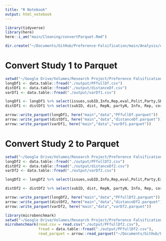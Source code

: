 ```yaml
---
title: "R Notebook"
output: html_notebook
---
```


```r
library(tidyverse)
library(here)
here::i_am("main/Cleaning/convertParquet.Rmd")
```


```r
dir.create("~/Documents/GitHub/Preference-Falsification/main/Analysis/output/")
```


# Convert Study 1 to Parquet

```r
setwd("~/Google Drive/Volumes/Research Project/Preference Falsification/Analysis/")
longDf1 <- data.table::fread("./output/PFfullDf.csv")
distDf1 <- data.table::fread("./output/distanceDf.csv")
varDf1 <- data.table::fread("./output/varDf1.csv")
```

```r
longDf1 <- longDf1 %>% select(issues,subID,Info,Rep,eval,Polit,Party,SES:Status, Extra:SGO.sw, CSEpriv:Therm_2, inTherm, outTherm, affPol, label,Republican.Approval, Democrat.Approval, inApp, outApp, partyN, RepN, Trump, looEvalIn, looEvalOut, bootEvalIn, bootEvalOut, bootInOut, toInG)
distDf1 <- distDf1 %>% select(subID, dist, RepN, partyN, Info, Rep, corr, affPol:CSEid, Polit:polStrength)
```


```r
arrow::write_parquet(longDf1, here("main","data","PFfullDf.parquet"))
arrow::write_parquet(distDf1, here("main","data","distanceDf.parquet"))
arrow::write_parquet(varDf1, here("main","data","varDf1.parquet"))
```

# Convert Study 2 to Parquet

```r
setwd("~/Google Drive/Volumes/Research Project/Preference Falsification/Study 2 Analysis/")
longDf2 <- data.table::fread("./output/PFfullDf2.csv")
distDf2 <- data.table::fread("./output/distanceDf2.csv")
varDf2 <- data.table::fread("./output/varDf2.csv")
```

```r
longDf2 <- longDf2 %>% select(issues,subID,Info,Rep,eval,Polit,Party,Extra:SGO.sw, CSEpriv:Therm_2, inTherm, outTherm, affPol, label.x,Republican.Approval, Democrat.Approval, inApp, outApp, partyN, RepN, Trump, looEvalIn, looEvalOut, bootEvalIn, bootEvalOut, bootInOut, toInG)

distDf2 <- distDf2 %>% select(subID, dist, RepN, partyN, Info, Rep, corr, affPol:CSEid, Polit.x:polStrength)
```


```r
arrow::write_parquet(longDf2, here("main","data","PFfullDf2.parquet"))
arrow::write_parquet(distDf2, here("main","data","distanceDf2.parquet"))
arrow::write_parquet(varDf2, here("main","data","varDf2.parquet"))
```

```r
library(microbenchmark)
setwd("~/Google Drive/Volumes/Research Project/Preference Falsification/Study 2 Analysis/")
microbenchmark(read.csv = read.csv("./output/PFfullDf2.csv"),
               fread = data.table::fread("./output/PFfullDf2.csv"),
               read_parquet = arrow::read_parquet("~/Documents/GitHub/Preference-Falsification/main/Analysis/output/PFfullDf2.parquet"))
```


